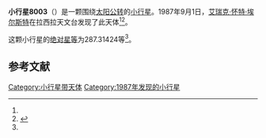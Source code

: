 {{Infobox planet
| bgcolour = #FFFFC0
| name = 8003 Kelvin
| symbol = 
| image = 
| caption = 
| discovery = yes
| discovery_ref = 
| discoverer = [[艾瑞克·怀特·埃尔斯特|艾瑞克·怀特·埃尔斯特]]
| discovery_site = [[拉西拉天文台|拉西拉天文台]] 
| discovered = 1987年9月1日
| designations = yes
| mp_name = 
| named_after = 
| alt_names = 1987 RJ/ 1982 BT10 / 1984 XC
| mp_category = [[主带小行星|主带小行星]]
| orbit_ref = <ref name="a">[http://ssd.jpl.nasa.gov/sbdb.cgi?sstr=8003 8003 Kelvin] {{Wayback|url=http://ssd.jpl.nasa.gov/sbdb.cgi?sstr=8003 |date=20201201105814 }}，小行星數據庫瀏覽器（JPL Small-Body Database Browser）－[[美国国家航空航天局|美国国家航空航天局]]喷气推进实验室</ref>
| epoch = 2456400.5 (2013年4月18日更新)
| aphelion = {{convert|2.4893379|AU|km|3|abbr=on|lk=out}}
| perihelion = {{convert|1.9568619|AU|km|3|abbr=on}}
| semimajor = {{convert|2.2230999|AU|km|3|abbr=on}}
| eccentricity = 0.1197598
| period = 1210.700982 [[日|日]]<br />3.31[[儒略年|儒略年]]
| avg_speed = 
| inclination = 2.84482
| asc_node = 73.95749
| mean_anomaly = 
| arg_peri = 287.31424
| satellites = 
| physical_characteristics = yes
| dimensions = 
| mass = 
| density = 
| surface_grav = 
| escape_velocity = 
| sidereal_day = 
| axial_tilt = 
| pole_ecliptic_lat = 
| pole_ecliptic_lon = 
| albedo = 
| temperatures= 
| temp_name1 = 
| mean_temp_1 = 
| max_temp_1 = 
| temp_name2 = 
| max_temp_2 = 
| spectral_type = 
| abs_magnitude = 287.31424
}}

'''小行星8003'''（{{lang-en|8003 Kelvin}}）是一颗围绕[[太阳|太阳]][[公转|公转]]的[[小行星|小行星]]。1987年9月1日，[[艾瑞克·怀特·埃尔斯特|艾瑞克·怀特·埃尔斯特]]在拉西拉天文台发现了此天体<ref name="a" /><ref>{{cite news|title=小行星列表|url=http://cfa-www.harvard.edu/iau/lists/NumberedMPs.txt|accessdate=2013-07-08|newspaper=哈佛大学|archive-date=2008-05-17|archive-url=https://web.archive.org/web/20080517010638/http://cfa-www.harvard.edu/iau/lists/NumberedMPs.txt|dead-url=no}}</ref>。

这颗小行星的[[绝对星等|绝对星等]]为287.31424等<ref name="a" />。

==参考文献==
{{reflist}}
{{Minor Planet Number|[[小行星8002|小行星8002]]|[[小行星8004|小行星8004]]}}

{{小天体}}

[[Category:小行星带天体|Category:小行星带天体]]
[[Category:1987年发现的小行星|Category:1987年发现的小行星]]

{{asteroid-stub}}